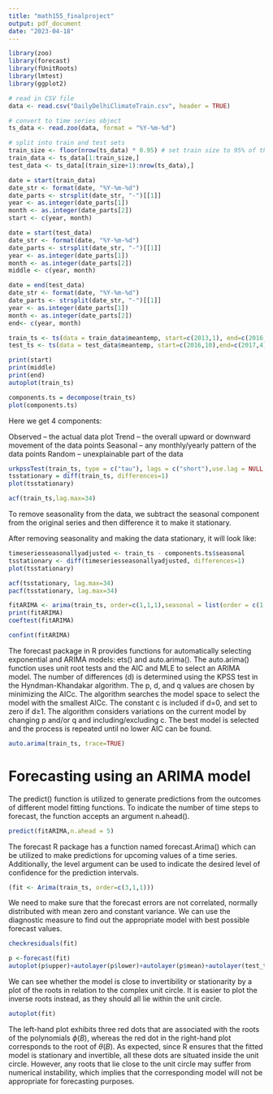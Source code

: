 ```yaml
---
title: "math155_finalproject"
output: pdf_document
date: "2023-04-18"
---
```


```r
library(zoo)
library(forecast)
library(fUnitRoots)
library(lmtest)
library(ggplot2)
```


```r
# read in CSV file
data <- read.csv("DailyDelhiClimateTrain.csv", header = TRUE)

# convert to time series object
ts_data <- read.zoo(data, format = "%Y-%m-%d")

# split into train and test sets
train_size <- floor(nrow(ts_data) * 0.95) # set train size to 95% of the data
train_data <- ts_data[1:train_size,]
test_data <- ts_data[(train_size+1):nrow(ts_data),]

date = start(train_data)
date_str <- format(date, "%Y-%m-%d")
date_parts <- strsplit(date_str, "-")[[1]]
year <- as.integer(date_parts[1])
month <- as.integer(date_parts[2])
start <- c(year, month)

date = start(test_data)
date_str <- format(date, "%Y-%m-%d")
date_parts <- strsplit(date_str, "-")[[1]]
year <- as.integer(date_parts[1])
month <- as.integer(date_parts[2])
middle <- c(year, month)

date = end(test_data)
date_str <- format(date, "%Y-%m-%d")
date_parts <- strsplit(date_str, "-")[[1]]
year <- as.integer(date_parts[1])
month <- as.integer(date_parts[2])
end<- c(year, month)

train_ts <- ts(data = train_data$meantemp, start=c(2013,1), end=c(2016,10), frequency=365)
test_ts <- ts(data = test_data$meantemp, start=c(2016,10),end=c(2017,4), frequency=365)
```

```r
print(start)
print(middle)
print(end)
autoplot(train_ts)
```

```r
components.ts = decompose(train_ts)
plot(components.ts)
```
Here we get 4 components:

Observed – the actual data plot
Trend – the overall upward or downward movement of the data points
Seasonal – any monthly/yearly pattern of the data points
Random – unexplainable part of the data

```r
urkpssTest(train_ts, type = c("tau"), lags = c("short"),use.lag = NULL, doplot = TRUE)
tsstationary = diff(train_ts, differences=1)
plot(tsstationary)
```

```r
acf(train_ts,lag.max=34) 
```
To remove seasonality from the data, we subtract the seasonal component from the original series and then difference it to make it stationary.

After removing seasonality and making the data stationary, it will look like:
```r
timeseriesseasonallyadjusted <- train_ts - components.ts$seasonal
tsstationary <- diff(timeseriesseasonallyadjusted, differences=1)
plot(tsstationary)
```
```r
acf(tsstationary, lag.max=34)
pacf(tsstationary, lag.max=34)
```

```r
fitARIMA <- arima(train_ts, order=c(1,1,1),seasonal = list(order = c(1,0,0), period = 12),method="ML")
print(fitARIMA)
coeftest(fitARIMA)
```
```r
confint(fitARIMA)
```
The forecast package in R provides functions for automatically selecting exponential and ARIMA models: ets() and auto.arima(). The auto.arima() function uses unit root tests and the AIC and MLE to select an ARIMA model. The number of differences (d) is determined using the KPSS test in the Hyndman-Khandakar algorithm. The p, d, and q values are chosen by minimizing the AICc. The algorithm searches the model space to select the model with the smallest AICc. The constant c is included if d=0, and set to zero if d≥1. The algorithm considers variations on the current model by changing p and/or q and including/excluding c. The best model is selected and the process is repeated until no lower AIC can be found.
```r
auto.arima(train_ts, trace=TRUE)
```
# Forecasting using an ARIMA model
The predict() function is utilized to generate predictions from the outcomes of different model fitting functions. To indicate the number of time steps to forecast, the function accepts an argument n.ahead().
```r
predict(fitARIMA,n.ahead = 5)
```

The forecast R package has a function named forecast.Arima() which can be utilized to make predictions for upcoming values of a time series. Additionally, the level argument can be used to indicate the desired level of confidence for the prediction intervals.
```r
(fit <- Arima(train_ts, order=c(3,1,1)))
```

We need to make sure that the forecast errors are not correlated, normally distributed with mean zero and constant variance. We can use the diagnostic measure to find out the appropriate model with best possible forecast values.
```r
checkresiduals(fit)
```

```r
p <-forecast(fit)
autoplot(p$upper)+autolayer(p$lower)+autolayer(p$mean)+autolayer(test_ts)+autolayer(train_ts)
```

We can see whether the model is close to invertibility or stationarity by a plot of the roots in relation to the complex unit circle. It is easier to plot the inverse roots instead, as they should all lie within the unit circle.

```r
autoplot(fit)
```
The left-hand plot exhibits three red dots that are associated with the roots of the polynomials $\phi(B)$, whereas the red dot in the right-hand plot corresponds to the root of $\theta(B)$. As expected, since R ensures that the fitted model is stationary and invertible, all these dots are situated inside the unit circle. However, any roots that lie close to the unit circle may suffer from numerical instability, which implies that the corresponding model will not be appropriate for forecasting purposes.

